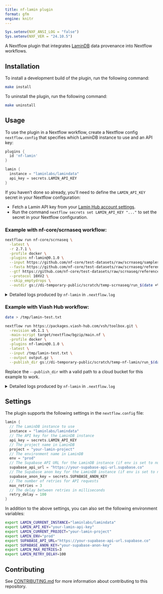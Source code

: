 ```yaml
---
title: nf-lamin plugin
format: gfm
engine: knitr
---
```


```r
Sys.setenv(NXF_ANSI_LOG = "false")
Sys.setenv(NXF_VER = "24.10.5")
```

A Nextflow plugin that integrates [LaminDB](https://github.com/laminlabs/lamindb) data provenance into Nextflow workflows.

## Installation

To install a development build of the plugin, run the following command:

```bash
make install
```

To uninstall the plugin, run the following command:

```bash
make uninstall
```

## Usage

To use the plugin in a Nextflow workflow, create a Nextflow config `nextflow.config` that specifies which LaminDB instance to use and an API key:

```groovy
plugins {
  id 'nf-lamin'
}

lamin {
  instance = "laminlabs/lamindata"
  api_key = secrets.LAMIN_API_KEY
}
```

:::{.callout-tip}
If you haven't done so already, you'll need to define the `LAMIN_API_KEY` secret in your Nextflow configuration:

* Fetch a Lamin API key from your [Lamin Hub account settings](https://lamin.ai/settings).
* Run the command `nextflow secrets set LAMIN_API_KEY "..."` to set the secret in your Nextflow configuration.
:::


### Example with nf-core/scrnaseq workflow:

```bash
nextflow run nf-core/scrnaseq \
  -latest \
  -r 2.7.1 \
  -profile docker \
  -plugins nf-lamin@0.1.0 \
  --input https://github.com/nf-core/test-datasets/raw/scrnaseq/samplesheet-2-0.csv \
  --fasta https://github.com/nf-core/test-datasets/raw/scrnaseq/reference/GRCm38.p6.genome.chr19.fa \
  --gtf https://github.com/nf-core/test-datasets/raw/scrnaseq/reference/gencode.vM19.annotation.chr19.gtf \
  --protocol 10XV2 \
  --skip_emptydrops \
  --outdir gs://di-temporary-public/scratch/temp-scrnaseq/run_$(date +%Y%m%d_%H%M%S)
```

<details><summary>Detailed logs produced by `nf-lamin` in `.nextflow.log`</summary>

```bash
gawk '
/[0-9][0-9]:[0-9][0-9]:[0-9][0-9].[0-9][0-9][0-9] \[[^\]]+\]/ {
  if ($0 ~ /nextflow\.lamin/) {
    do_print=1
  } else {
    do_print=0
  }
}
do_print {
  gsub(/.*\[main\] /, "")
  print
}
' .nextflow.log
```

</details>

### Example with Viash Hub workflow:

```bash
date > /tmp/lamin-test.txt

nextflow run https://packages.viash-hub.com/vsh/toolbox.git \
  -revision v0.1.1 \
  -main-script target/nextflow/bgzip/main.nf \
  -profile docker \
  -plugins nf-lamin@0.1.0 \
  -latest \
  --input /tmp/lamin-test.txt \
  --output output.gz \
  --publish_dir gs://di-temporary-public/scratch/temp-nf-lamin/run_$(date +%Y%m%d_%H%M%S)
```

:::{.callout-note}
Replace the `--publish_dir` with a valid path to a cloud bucket for this example to work.
:::

<details><summary>Detailed logs produced by `nf-lamin` in `.nextflow.log`</summary>

```bash
gawk '
/[0-9][0-9]:[0-9][0-9]:[0-9][0-9].[0-9][0-9][0-9] \[[^\]]+\]/ {
  if ($0 ~ /nextflow\.lamin/) {
    do_print=1
  } else {
    do_print=0
  }
}
do_print {
  gsub(/.*\[main\] /, "")
  print
}
' .nextflow.log
```

</details>

## Settings

The plugin supports the following settings in the `nextflow.config` file:

```groovy
lamin {
  // The LaminDB instance to use
  instance = "laminlabs/lamindata"
  // The API key for the LaminDB instance
  api_key = secrets.LAMIN_API_KEY
  // The project name in LaminDB
  project = "your-lamin-project"
  // The environment name in LaminDB
  env = "prod"
  // The Supabase API URL for the LaminDB instance (if env is set to null)
  supabase_api_url = "https://your-supabase-api-url.supabase.co"
  // The Supabase anon key for the LaminDB instance (if env is set to null)
  supabase_anon_key = secrets.SUPABASE_ANON_KEY
  // The number of retries for API requests
  max_retries = 3
  // The delay between retries in milliseconds
  retry_delay = 100
}
```

In addition to the above settings, you can also set the following environment variables:

```bash
export LAMIN_CURRENT_INSTANCE="laminlabs/lamindata"
export LAMIN_API_KEY="your-lamin-api-key"
export LAMIN_CURRENT_PROJECT="your-lamin-project"
export LAMIN_ENV="prod"
export SUPABASE_API_URL="https://your-supabase-api-url.supabase.co"
export SUPABASE_ANON_KEY="your-supabase-anon-key"
export LAMIN_MAX_RETRIES=3
export LAMIN_RETRY_DELAY=100
```

## Contributing

See [CONTRIBUTING.md](CONTRIBUTING.md) for more information about contributing to this repository.

